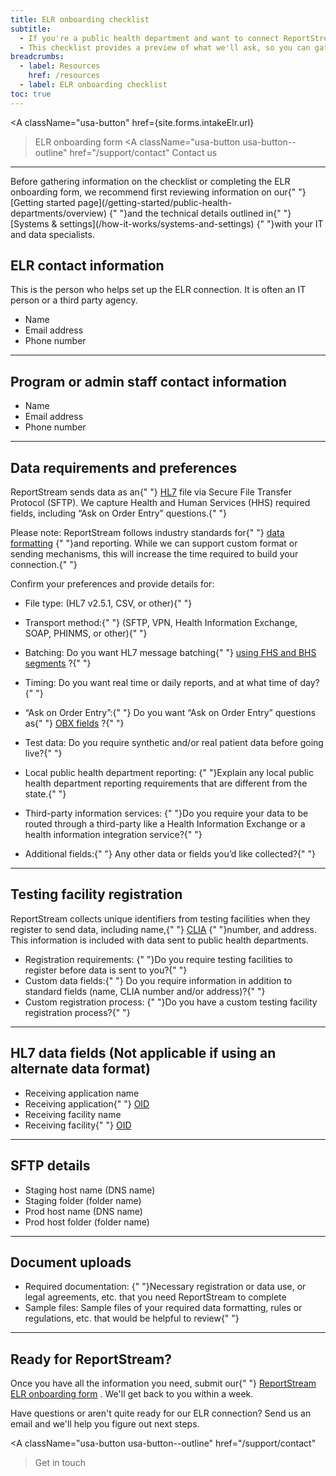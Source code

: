 ```yaml
---
title: ELR onboarding checklist
subtitle: 
  - If you're a public health department and want to connect ReportStream through Electronic Lab Reporting (ELR), you'll need to fill out the ReportStream ELR onboarding form.
  - This checklist provides a preview of what we'll ask, so you can gather everything you need to complete the form.
breadcrumbs:
  - label: Resources
    href: /resources
  - label: ELR onboarding checklist
toc: true
---
```


<A
    className="usa-button"
    href={site.forms.intakeElr.url}
>ELR onboarding form</A>
<A
    className="usa-button usa-button--outline"
    href="/support/contact"
>Contact us</A>

---

<p className="margin-bottom-4">
    Before gathering information on the checklist or completing the
    ELR onboarding form, we recommend first reviewing information on
    our{" "}
    [Getting started page](/getting-started/public-health-departments/overview)
    {" "}and the technical details outlined in{" "}
    [Systems & settings](/how-it-works/systems-and-settings)
    {" "}with your IT and data specialists.
</p>

## ELR contact information

This is the person who helps set up the ELR connection. It
is often an IT person or a third party agency.

- Name
- Email address
- Phone number

---

## Program or admin staff contact information

- Name
- Email address
- Phone number

---

## Data requirements and preferences

ReportStream sends data as an{" "}
[HL7](https://hl7.org/) file via
Secure File Transfer Protocol (SFTP). We capture Health and
Human Services (HHS) required fields, including “Ask on
Order Entry” questions.{" "}

Please note: ReportStream follows industry standards for{" "}
[data formatting](https://github.com/CDCgov/prime-data-hub/blob/production/prime-router/docs/schema_documentation/primedatainput-pdi-covid-19.md)
{" "}and reporting. While we can support custom format or sending
mechanisms, this will increase the time required to build
your connection.{" "}

Confirm your preferences and provide details for:

- <span className="text-bold">File type:</span> (HL7
v2.5.1, CSV, or other){" "}

- <span className="text-bold">Transport method:</span>{" "}
(SFTP, VPN, Health Information Exchange, SOAP, PHINMS,
or other){" "}

- <span className="text-bold">Batching:</span> Do you want
HL7 message batching{" "}
[using FHS and BHS segments](https://www.lyniate.com/knowledge-hub/hl7-batch-file-protocol/)
?{" "}

- <span className="text-bold">Timing:</span> Do you want
real time or daily reports, and at what time of day?{" "}

- <span className="text-bold">“Ask on Order Entry”:</span>{" "}
Do you want “Ask on Order Entry” questions as{" "}
[OBX fields](https://hl7-definition.caristix.com/v2/HL7v2.5/Segments/OBX)
?{" "}

- <span className="text-">Test data:</span> Do you require
synthetic and/or real patient data before going live?{" "}

- <span className="text-bold">Local public health department reporting:</span>
{" "}Explain any local public health department reporting
requirements that are different from the state.{" "}

- <span className="text-bold">Third-party information services:</span>
{" "}Do you require your data to be routed through a
third-party like a Health Information Exchange or a
health information integration service?{" "}

- <span className="text-bold">Additional fields:</span>{" "}
Any other data or fields you’d like collected?{" "}

---

## Testing facility registration

ReportStream collects unique identifiers from testing
facilities when they register to send data, including name,{" "}
[CLIA](https://www.cdc.gov/clia/about.html)
{" "}number, and address. This information is included with data
sent to public health departments.

- <span className="text-bold">Registration requirements:</span>
{" "}Do you require testing facilities to register before
data is sent to you?{" "}
- <span className="text-bold">Custom data fields:</span>{" "}
Do you require information in addition to standard
fields (name, CLIA number and/or address)?{" "}
- <span className="text-bold">Custom registration process:</span>
{" "}Do you have a custom testing facility registration
process?{" "}

---

## HL7 data fields (Not applicable if using an alternate data format)

- Receiving application name
- Receiving application{" "}
    [OID](https://www.hl7.org/oid/)
- Receiving facility name
- Receiving facility{" "}
    [OID](https://www.hl7.org/oid/)

---

## SFTP details

- Staging host name (DNS name)
- Staging folder (folder name)
- Prod host name (DNS name)
- Prod host folder (folder name)

---

## Document uploads

- <span className="text-bold">Required documentation:</span>
        {" "}Necessary registration or data use, or legal agreements,
        etc. that you need ReportStream to complete
- <span className="text-bold">Sample files:</span> Sample
    files of your required data formatting, rules or
    regulations, etc. that would be helpful to review{" "}

---
## Ready for ReportStream?

Once you have all the information you need, submit our{" "}
[ReportStream ELR onboarding form](https://prime.powerappsportals.us/siw/)
. We'll get back to you within a week.

Have questions or aren't quite ready for our ELR connection?
Send us an email and we'll help you figure out next steps.

<A
    className="usa-button usa-button--outline"
    href="/support/contact"
>Get in touch</A>